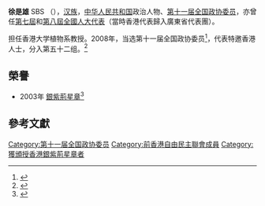 '''徐是雄''' SBS （{{bd|1943年||}}），[[汉族|汉族]]，[[中华人民共和国|中华人民共和国]]政治人物、[[第十一届全国政协委员|第十一届全国政协委员]]，亦曾任[[第七屆全國人大代表|第七屆]]和[[第八屆全國人大代表|第八屆全國人大代表]]（當時香港代表歸入廣東省代表團）。

担任香港大学植物系教授。2008年，当选第十一届全国政协委员<ref>{{cite news|title=第十一届全国政协委员名单|url=http://www.indaa.com.cn/zt/2009qglh/zxzs/200903/t20090303_127573.html|accessdate=2013-04-09|newspaper=新华社北京1月25日电 中国人民政治协商会议第十一届全国委员会委员名单(共2237人，2008年1月25日政协第十届全国委员会常务委员会第二十次会议通过)|date=2008年1月25日|deadurl=yes|archiveurl=https://web.archive.org/web/20130928014403/http://www.indaa.com.cn/zt/2009qglh/zxzs/200903/t20090303_127573.html|archivedate=2013年9月28日|df=}}</ref>，代表特邀香港人士，分入第五十二组。<ref>{{cite news|title=全国政协信息-徐是雄|url=http://www.cppcc.gov.cn/CMS/wylibary/showJcwyxtInfoWylibary.action?tabJcwyxt.guid=11W0019580&wytype=wjwy|accessdate=2013-04-11|newspaper=全国政协委员会|archive-date=2019-06-12|archive-url=https://web.archive.org/web/20190612084205/http://www.cppcc.gov.cn/CMS/wylibary/showJcwyxtInfoWylibary.action?tabJcwyxt.guid=11W0019580&wytype=wjwy|dead-url=no}}</ref>

==榮譽==
*2003年 [[銀紫荊星章|銀紫荊星章]]<ref>{{cite web |url=http://paper.wenweipo.com/2003/07/01/HK0307010239.htm |title=香港特區政府二○○三年授勳名單 |publisher=文匯報 |date=2003-07-01 |accessdate=2020-10-18 |archive-date=2020-11-05 |archive-url=https://web.archive.org/web/20201105052749/http://paper.wenweipo.com/2003/07/01/HK0307010239.htm |dead-url=no }}</ref>

==參考文獻==
{{reflist}}
{{中国政治人物小作品}}

[[Category:第十一届全国政协委员|Category:第十一届全国政协委员]]
[[Category:前香港自由民主聯會成員|Category:前香港自由民主聯會成員]]
[[Category:獲頒授香港銀紫荊星章者|Category:獲頒授香港銀紫荊星章者]]